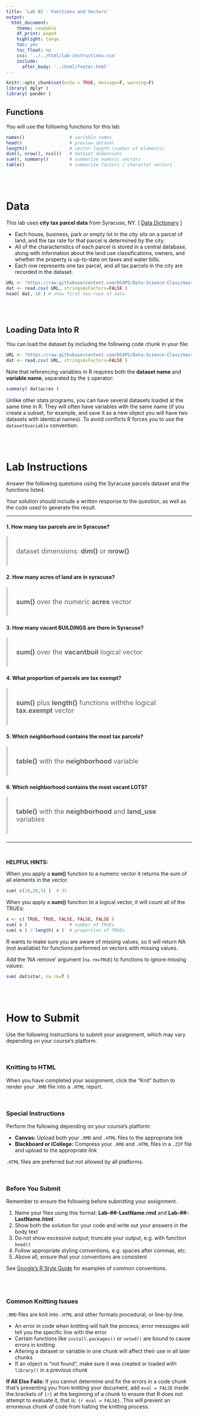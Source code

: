 ```yaml
---
title: 'Lab 01 - Functions and Vectors'
output:
  html_document:
    theme: readable
    df_print: paged
    highlight: tango
    toc: yes
    toc_float: no
    css: '../../html/lab-instructions.css'
    include:
      after_body: '../html/footer.html'
---
```






```r
knitr::opts_chunk$set(echo = TRUE, message=F, warning=F)
library( dplyr )
library( pander )
```





## Functions

You will use the following functions for this lab: 

```r
names()                 # variable names
head()                  # preview dataset
length()                # vector length (number of elements)
dim(), nrow(), ncol()   # dataset dimensions
sum(), summary()        # summarize numeric vectors
table()                 # summarize factors / character vectors
```

<br><br>



# Data

This lab uses **city tax parcel data** from Syracuse, NY. [ [Data Dictionary](https://ds4ps.github.io/Data-Science-Class/DATA/syr_parcels.html) ]

* Each house, business, park or empty lot in the city sits on a parcel of land, and the tax rate for that parcel is determined by the city. 
* All of the characteristics of each parcel is stored in a central database, along with information about the land use classifications, owners, and whether the property is up-to-date on taxes and water bills.  
* Each row represents one tax parcel, and all tax parcels in the city are recorded in the dataset.  

```r
URL <- "https://raw.githubusercontent.com/DS4PS/Data-Science-Class/master/DATA/syr_parcels.csv"
dat <- read.csv( URL, stringsAsFactors=FALSE )
head( dat, 10 ) # show first ten rows of data
```

<br>
<br>


## Loading Data Into R

You can load the dataset by including the following code chunk in your file: 

```r
URL <- "https://raw.githubusercontent.com/DS4PS/Data-Science-Class/master/DATA/syr_parcels.csv"
dat <- read.csv( URL, stringsAsFactors=FALSE )
```

Note that referencing variables in R requires both the **dataset name** and **variable name**, separated by the `$` operator:

```r
summary( dat$acres )
```

Unlike other stats programs, you can have several datasets loaded at the same time in R. They will often have variables with the same name (if you create a subset, for example, and save it as a new object you will have two datasets with identical names). To avoid conflicts R forces you to use the `dataset$variable` convention.


<br><br>

# Lab Instructions

Answer the following questions using the Syracuse parcels dataset and the functions listed. 

Your solution should include a written response to the question, as well as the code used to generate the result.


--- 



#### 1. How many tax parcels are in Syracuse? 

> dataset dimensions: **dim()** or **nrow()** 
<br>
    
#### 2. How many acres of land are in syracuse?

> **sum()** over the numeric **acres** vector
<br>


#### 3. How many vacant BUILDINGS are there in Syracuse?

> **sum()** over the **vacantbuil** logical vector
<br>

    
#### 4. What proportion of parcels are tax exempt?

> **sum()** plus **length()** functions withthe logical **tax.exempt** vector
<br>


    
#### 5. Which neighborhood contains the most tax parcels?

> **table()** with the **neighborhood** variable
<br>

    
#### 6. Which neighborhood contains the most vacant LOTS?

> **table()** with the **neighborhood** and **land_use** variables

---


<br>

**HELPFUL HINTS:**


When you apply a **sum()** function to a numeric vector it returns the sum of all elements in the vector. 

```r
sum( c(10,20,5) )  # 35
```

When you apply a **sum()** function to a logical vector, it will count all of the TRUEs:

```r
x <- c( TRUE, TRUE, FALSE, FALSE, FALSE )
sum( x )                # number of TRUEs
sum( x ) / length( x )  # proportion of TRUEs
```


R wants to make sure you are aware of missing values, so it will return NA (not available) for functions performed on vectors with missing values. 

Add the 'NA remove' argument (`na.rm=TRUE`) to functions to ignore missing values: 

```r
sum( dat$star, na.rm=T )
```

<br>
<br>

# How to Submit

Use the following instructions to submit your assignment, which may vary depending on your course's platform.

<br>

### Knitting to HTML

When you have completed your assignment, click the "Knit" button to render your `.RMD` file into a `.HTML` report.

<br>

### Special Instructions

Perform the following depending on your course's platform:

* **Canvas:** Upload both your `.RMD` and `.HTML` files to the appropriate link
* **Blackboard or iCollege:** Compress your `.RMD` and `.HTML` files in a `.ZIP` file and upload to the appropriate link

`.HTML` files are preferred but not allowed by all platforms.

<br>

### Before You Submit

Remember to ensure the following before submitting your assignment.

1. Name your files using this format: **Lab-##-LastName.rmd** and **Lab-##-LastName.html**
2. Show both the solution for your code and write out your answers in the body text 
3. Do not show excessive output; truncate your output, e.g. with function `head()`
4. Follow appropriate styling conventions, e.g. spaces after commas, etc.
5. Above all, ensure that your conventions are consistent

See [Google's R Style Guide](https://google.github.io/styleguide/Rguide.xml) for examples of common conventions.

<br>
<br>

### Common Knitting Issues

`.RMD` files are knit into `.HTML` and other formats procedural, or line-by-line.

* An error in code when knitting will halt the process; error messages will tell you the specific line with the error
* Certain functions like `install.packages()` or `setwd()` are bound to cause errors in knitting 
* Altering a dataset or variable in one chunk will affect their use in all later chunks
* If an object is "not found", make sure it was created or loaded with `library()` in a previous chunk

**If All Else Fails:** If you cannot determine and fix the errors in a code chunk that's preventing you from knitting your document, add `eval = FALSE` inside the brackets of `{r}` at the beginning of a chunk to ensure that R does not attempt to evaluate it, that is: `{r eval = FALSE}`. This will prevent an erroneous chunk of code from halting the knitting process.  

<br>
<br>

<style>
blockquote {
    padding: 11px 22px;
    margin: 0 0 22px;
    font-size: 18px;
    border-left: 5px solid lightgray;
}
</style>

